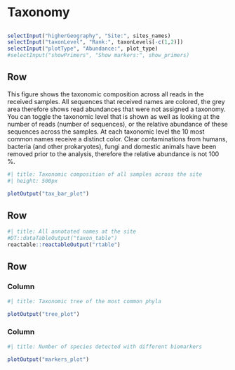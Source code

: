 <!-- Orientation can be either columns or rows; each level 2 header becomes a card-->
# Taxonomy {orientation="columns" scrolling="true"}

## {.toolbar}

```r
selectInput("higherGeography", "Site:", sites_names)
selectInput("taxonLevel", "Rank:", taxonLevels[-c(1,2)])
selectInput("plotType", "Abundance:", plot_type)
#selectInput("showPrimers", "Show markers:", show_primers)
```

## Row {height=800}
::: {.card title="Taxonomic composition across samples"}

This figure shows the taxonomic composition across all reads in the received samples. All sequences that received names are colored, the grey area therefore shows read abundances that were not assigned a taxonomy. You can toggle the taxonomic level that is shown as well as looking at the number of reads (number of sequences), or the relative abundance of these sequences across the samples. At each taxonomic level the 10 most common names receive a distinct color. Clear contaminations from humans, bacteria (and other prokaryotes), fungi and domestic animals have been removed prior to the analysis, therefore the relative abundance is not 100 %. 

```r
#| title: Taxonomic composition of all samples across the site
#| height: 500px

plotOutput("tax_bar_plot")
```


:::

## Row

```r
#| title: All annotated names at the site
#DT::dataTableOutput("taxon_table")
reactable::reactableOutput("rtable")
```


## Row

### Column
```r
#| title: Taxonomic tree of the most common phyla

plotOutput("tree_plot")
```



### Column
```r
#| title: Number of species detected with different biomarkers

plotOutput("markers_plot")
```
